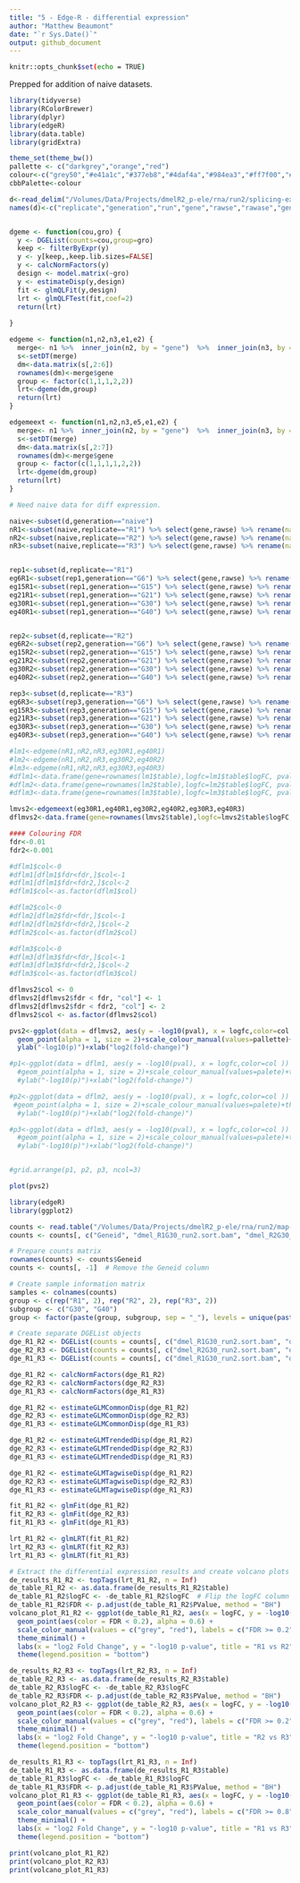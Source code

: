 ```yaml
---
title: "5 - Edge-R - differential expression"
author: "Matthew Beaumont"
date: "`r Sys.Date()`"
output: github_document
---
```


```bash
knitr::opts_chunk$set(echo = TRUE)
```

Prepped for addition of naive datasets.

```R
library(tidyverse)
library(RColorBrewer)
library(dplyr)
library(edgeR)
library(data.table)
library(gridExtra)

theme_set(theme_bw())
pallette <- c("darkgrey","orange","red")
colour<-c("grey50","#e41a1c","#377eb8","#4daf4a","#984ea3","#ff7f00","#a65628","#f781bf")
cbbPalette<-colour

d<-read_delim("/Volumes/Data/Projects/dmelR2_p-ele/rna/run2/splicing-expression/raw_expression/all-expressionlevel/expr.forr",delim="\t",col_names=FALSE,comment="#")
names(d)<-c("replicate","generation","run","gene","rawse","rawase","genlen","se","ase","total")


dgeme <- function(cou,gro) {
  y <- DGEList(counts=cou,group=gro)
  keep <- filterByExpr(y)
  y <- y[keep,,keep.lib.sizes=FALSE]
  y <- calcNormFactors(y)
  design <- model.matrix(~gro)
  y <- estimateDisp(y,design)
  fit <- glmQLFit(y,design)
  lrt <- glmQLFTest(fit,coef=2)
  return(lrt)
  
}

edgeme <- function(n1,n2,n3,e1,e2) {
  merge<- n1 %>%  inner_join(n2, by = "gene")  %>%  inner_join(n3, by = "gene") %>%  inner_join(e1, by = "gene") %>%  inner_join(e2, by = "gene")
  s<-setDT(merge)
  dm<-data.matrix(s[,2:6])
  rownames(dm)<-merge$gene
  group <- factor(c(1,1,1,2,2))
  lrt<-dgeme(dm,group)
  return(lrt)
}

edgemeext <- function(n1,n2,n3,e5,e1,e2) {
  merge<- n1 %>%  inner_join(n2, by = "gene")  %>%  inner_join(n3, by = "gene") %>% inner_join(e5, by = "gene") %>%  inner_join(e1, by = "gene") %>%  inner_join(e2, by = "gene")
  s<-setDT(merge)
  dm<-data.matrix(s[,2:7])
  rownames(dm)<-merge$gene
  group <- factor(c(1,1,1,1,2,2))
  lrt<-dgeme(dm,group)
  return(lrt)
}

# Need naive data for diff expression.

naive<-subset(d,generation=="naive")
nR1<-subset(naive,replicate=="R1") %>% select(gene,rawse) %>% rename(naiveR1=rawse)
nR2<-subset(naive,replicate=="R2") %>% select(gene,rawse) %>% rename(naiveR2=rawse)
nR3<-subset(naive,replicate=="R3") %>% select(gene,rawse) %>% rename(naiveR3=rawse)


rep1<-subset(d,replicate=="R1")
eg6R1<-subset(rep1,generation=="G6") %>% select(gene,rawse) %>% rename(eg6R1=rawse)
eg15R1<-subset(rep1,generation=="G15") %>% select(gene,rawse) %>% rename(eg15R1=rawse)
eg21R1<-subset(rep1,generation=="G21") %>% select(gene,rawse) %>% rename(eg21R1=rawse)
eg30R1<-subset(rep1,generation=="G30") %>% select(gene,rawse) %>% rename(eg30R1=rawse)
eg40R1<-subset(rep1,generation=="G40") %>% select(gene,rawse) %>% rename(eg40R1=rawse)


rep2<-subset(d,replicate=="R2")
eg6R2<-subset(rep2,generation=="G6") %>% select(gene,rawse) %>% rename(eg6R2=rawse)
eg15R2<-subset(rep2,generation=="G15") %>% select(gene,rawse) %>% rename(eg15R2=rawse)
eg21R2<-subset(rep2,generation=="G21") %>% select(gene,rawse) %>% rename(eg21R2=rawse)
eg30R2<-subset(rep2,generation=="G30") %>% select(gene,rawse) %>% rename(eg30R2=rawse)
eg40R2<-subset(rep2,generation=="G40") %>% select(gene,rawse) %>% rename(eg40R2=rawse)

rep3<-subset(d,replicate=="R3")
eg6R3<-subset(rep3,generation=="G6") %>% select(gene,rawse) %>% rename(eg6R3=rawse)
eg15R3<-subset(rep3,generation=="G15") %>% select(gene,rawse) %>% rename(eg15R3=rawse)
eg21R3<-subset(rep3,generation=="G21") %>% select(gene,rawse) %>% rename(eg21R3=rawse)
eg30R3<-subset(rep3,generation=="G30") %>% select(gene,rawse) %>% rename(eg30R3=rawse)
eg40R3<-subset(rep3,generation=="G40") %>% select(gene,rawse) %>% rename(eg40R3=rawse)

#lm1<-edgeme(nR1,nR2,nR3,eg30R1,eg40R1)
#lm2<-edgeme(nR1,nR2,nR3,eg30R2,eg40R2)
#lm3<-edgeme(nR1,nR2,nR3,eg30R3,eg40R3)
#dflm1<-data.frame(gene=rownames(lm1$table),logfc=lm1$table$logFC, pval=lm1$table$PValue, fdr=p.adjust(lm1$table$PValue,method="BH"))
#dflm2<-data.frame(gene=rownames(lm2$table),logfc=lm2$table$logFC, pval=lm2$table$PValue, fdr=p.adjust(lm2$table$PValue,method="BH"))
#dflm3<-data.frame(gene=rownames(lm3$table),logfc=lm3$table$logFC, pval=lm3$table$PValue, fdr=p.adjust(lm3$table$PValue,method="BH"))

lmvs2<-edgemeext(eg30R1,eg40R1,eg30R2,eg40R2,eg30R3,eg40R3)
dflmvs2<-data.frame(gene=rownames(lmvs2$table),logfc=lmvs2$table$logFC, pval=lmvs2$table$PValue,fdr=p.adjust(as.numeric(lmvs2$table$PValue),method="BH"))

#### Colouring FDR 
fdr<-0.01
fdr2<-0.001

#dflm1$col<-0
#dflm1[dflm1$fdr<fdr,]$col<-1
#dflm1[dflm1$fdr<fdr2,]$col<-2
#dflm1$col<-as.factor(dflm1$col)

#dflm2$col<-0
#dflm2[dflm2$fdr<fdr,]$col<-1
#dflm2[dflm2$fdr<fdr2,]$col<-2
#dflm2$col<-as.factor(dflm2$col)

#dflm3$col<-0
#dflm3[dflm3$fdr<fdr,]$col<-1
#dflm3[dflm3$fdr<fdr2,]$col<-2
#dflm3$col<-as.factor(dflm3$col)

dflmvs2$col <- 0
dflmvs2[dflmvs2$fdr < fdr, "col"] <- 1
dflmvs2[dflmvs2$fdr < fdr2, "col"] <- 2
dflmvs2$col <- as.factor(dflmvs2$col)

pvs2<-ggplot(data = dflmvs2, aes(y = -log10(pval), x = logfc,color=col )) +
  geom_point(alpha = 1, size = 2)+scale_colour_manual(values=pallette)+theme(legend.position = "none")+
  ylab("-log10(p)")+xlab("log2(fold-change)")

#p1<-ggplot(data = dflm1, aes(y = -log10(pval), x = logfc,color=col )) +
  #geom_point(alpha = 1, size = 2)+scale_colour_manual(values=palete)+theme(legend.position = "none")+
  #ylab("-log10(p)")+xlab("log2(fold-change)")

#p2<-ggplot(data = dflm2, aes(y = -log10(pval), x = logfc,color=col )) +
 #geom_point(alpha = 1, size = 2)+scale_colour_manual(values=palete)+theme(legend.position = "none")+
  #ylab("-log10(p)")+xlab("log2(fold-change)")

#p3<-ggplot(data = dflm3, aes(y = -log10(pval), x = logfc,color=col )) +
  #geom_point(alpha = 1, size = 2)+scale_colour_manual(values=palete)+theme(legend.position = "none")+
  #ylab("-log10(p)")+xlab("log2(fold-change)")


#grid.arrange(p1, p2, p3, ncol=3)

plot(pvs2)

```

```R
library(edgeR)
library(ggplot2)

counts <- read.table("/Volumes/Data/Projects/dmelR2_p-ele/rna/run2/map-bwamem/genome/dmel_fc_counts_bwa.txt", header = TRUE, skip = 1, stringsAsFactors = FALSE)
counts <- counts[, c("Geneid", "dmel_R1G30_run2.sort.bam", "dmel_R2G30_run2.sort.bam", "dmel_R3G30_run2.sort.bam", "dmel_R1G40_run2.sort.bam", "dmel_R2G40_run2.sort.bam", "dmel_R3G40_run2.sort.bam")]

# Prepare counts matrix
rownames(counts) <- counts$Geneid
counts <- counts[, -1]  # Remove the Geneid column

# Create sample information matrix
samples <- colnames(counts)
group <- c(rep("R1", 2), rep("R2", 2), rep("R3", 2))
subgroup <- c("G30", "G40")
group <- factor(paste(group, subgroup, sep = "_"), levels = unique(paste(group, subgroup, sep = "_")))

# Create separate DGEList objects
dge_R1_R2 <- DGEList(counts = counts[, c("dmel_R1G30_run2.sort.bam", "dmel_R1G40_run2.sort.bam", "dmel_R2G30_run2.sort.bam", "dmel_R2G40_run2.sort.bam")], group = group[c(1, 4, 2, 5)])
dge_R2_R3 <- DGEList(counts = counts[, c("dmel_R2G30_run2.sort.bam", "dmel_R2G40_run2.sort.bam", "dmel_R3G30_run2.sort.bam", "dmel_R3G40_run2.sort.bam")], group = group[c(2, 5, 3, 6)])
dge_R1_R3 <- DGEList(counts = counts[, c("dmel_R1G30_run2.sort.bam", "dmel_R1G40_run2.sort.bam", "dmel_R3G30_run2.sort.bam", "dmel_R3G40_run2.sort.bam")], group = group[c(1, 4, 3, 6)])

dge_R1_R2 <- calcNormFactors(dge_R1_R2)
dge_R2_R3 <- calcNormFactors(dge_R2_R3)
dge_R1_R3 <- calcNormFactors(dge_R1_R3)

dge_R1_R2 <- estimateGLMCommonDisp(dge_R1_R2)
dge_R2_R3 <- estimateGLMCommonDisp(dge_R2_R3)
dge_R1_R3 <- estimateGLMCommonDisp(dge_R1_R3)

dge_R1_R2 <- estimateGLMTrendedDisp(dge_R1_R2)
dge_R2_R3 <- estimateGLMTrendedDisp(dge_R2_R3)
dge_R1_R3 <- estimateGLMTrendedDisp(dge_R1_R3)

dge_R1_R2 <- estimateGLMTagwiseDisp(dge_R1_R2)
dge_R2_R3 <- estimateGLMTagwiseDisp(dge_R2_R3)
dge_R1_R3 <- estimateGLMTagwiseDisp(dge_R1_R3)

fit_R1_R2 <- glmFit(dge_R1_R2)
fit_R2_R3 <- glmFit(dge_R2_R3)
fit_R1_R3 <- glmFit(dge_R1_R3)

lrt_R1_R2 <- glmLRT(fit_R1_R2)
lrt_R2_R3 <- glmLRT(fit_R2_R3)
lrt_R1_R3 <- glmLRT(fit_R1_R3)

# Extract the differential expression results and create volcano plots
de_results_R1_R2 <- topTags(lrt_R1_R2, n = Inf)
de_table_R1_R2 <- as.data.frame(de_results_R1_R2$table)
de_table_R1_R2$logFC <- -de_table_R1_R2$logFC  # Flip the logFC column for better visualization
de_table_R1_R2$FDR <- p.adjust(de_table_R1_R2$PValue, method = "BH")
volcano_plot_R1_R2 <- ggplot(de_table_R1_R2, aes(x = logFC, y = -log10(PValue))) +
  geom_point(aes(color = FDR < 0.2), alpha = 0.6) +
  scale_color_manual(values = c("grey", "red"), labels = c("FDR >= 0.2", "FDR < 0.2")) +
  theme_minimal() +
  labs(x = "log2 Fold Change", y = "-log10 p-value", title = "R1 vs R2") +
  theme(legend.position = "bottom")

de_results_R2_R3 <- topTags(lrt_R2_R3, n = Inf)
de_table_R2_R3 <- as.data.frame(de_results_R2_R3$table)
de_table_R2_R3$logFC <- -de_table_R2_R3$logFC
de_table_R2_R3$FDR <- p.adjust(de_table_R2_R3$PValue, method = "BH")
volcano_plot_R2_R3 <- ggplot(de_table_R2_R3, aes(x = logFC, y = -log10(PValue))) +
  geom_point(aes(color = FDR < 0.2), alpha = 0.6) +
  scale_color_manual(values = c("grey", "red"), labels = c("FDR >= 0.2", "FDR < 0.2")) +
  theme_minimal() +
  labs(x = "log2 Fold Change", y = "-log10 p-value", title = "R2 vs R3") +
  theme(legend.position = "bottom")

de_results_R1_R3 <- topTags(lrt_R1_R3, n = Inf)
de_table_R1_R3 <- as.data.frame(de_results_R1_R3$table)
de_table_R1_R3$logFC <- -de_table_R1_R3$logFC
de_table_R1_R3$FDR <- p.adjust(de_table_R1_R3$PValue, method = "BH")
volcano_plot_R1_R3 <- ggplot(de_table_R1_R3, aes(x = logFC, y = -log10(PValue))) +
  geom_point(aes(color = FDR < 0.2), alpha = 0.6) +
  scale_color_manual(values = c("grey", "red"), labels = c("FDR >= 0.8", "FDR < 0.8")) +
  theme_minimal() +
  labs(x = "log2 Fold Change", y = "-log10 p-value", title = "R1 vs R3") +
  theme(legend.position = "bottom")

print(volcano_plot_R1_R2)
print(volcano_plot_R2_R3)
print(volcano_plot_R1_R3)

```
